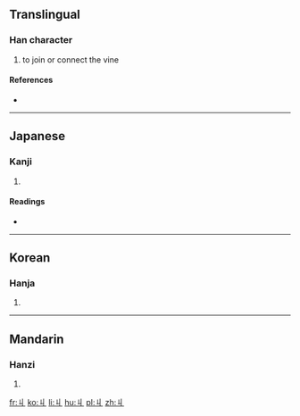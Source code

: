 {{also|勹}}
==Translingual==

===Han character===
{{Han char|rn=2|rad=丨|as=01|sn=2|four=|canj=女中 (VL), XX女中 (XXVL)}}

# to join or connect the vine

====References====
* {{Han ref|kx=0078.210|dkj=00068|hdz=10049.020|uh=4E29|ud=20009}}

----

==Japanese==

===Kanji===
{{ja-kanji|grade=|rs=丨01}}

# {{defn|Japanese|sort=丨01}}

====Readings====
* {{ja-readings|on=[[きゅう]] (kyū)|kun=[[まつわる]] (matsuwaru)}}

----

==Korean==

===Hanja===
{{ko-hanja|hangeul=구|rv=gu|mr=ku}}

# {{defn|Korean|sort=丨01}}

----

==Mandarin==

===Hanzi===
{{cmn-hanzi|pin=[[jiū]] ([[jiu1]])|wg=chiu<sup>1</sup>}}

# {{defn|Mandarin|sort=丨01}}

[[fr:丩]]
[[ko:丩]]
[[li:丩]]
[[hu:丩]]
[[pl:丩]]
[[zh:丩]]
